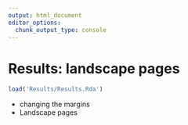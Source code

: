 ```yaml
---
output: html_document
editor_options: 
  chunk_output_type: console
---
```

# Results: landscape pages {#chapter6}

```r
load('Results/Results.Rda')
```

- changing the margins
- Landscape pages

\newgeometry{left=1.5cm, bottom=2cm, right=1.5cm, top=2cm}
\pagebreak
\clearpage 
\begin{landscape}

```r

# PLOTTING THE DATA
  cols <- c('gray40')
  yrange <- c(-600, 1500)
  par(mar=c(4,4,5,6), mfrow=c(2,4))
  
  for (country in countries){
    # Add each of the countries 
    plot_data <- data[data$Country == country,]
      
    # Get new deaths 
      plot_data$x_prev <- rowShift(plot_data$Deaths, shiftLen = -1L)
      plot_data$y      <- plot_data$Deaths - plot_data$x_prev
    # Compare with previous week 
      plot_data$y_prev <- rowShift(plot_data$y, shiftLen = -7L)
      plot_data$change <- plot_data$y - plot_data$y_prev

    # Start with an 'empty' plot 
    plot.new()
    plot.window(xlim = c(0,nrow(plot_data)), ylim = yrange)
    
    # Add horizontal lines 
    abline(h=seq(yrange[1],yrange[2],500), col='gray92', lwd=3)
      
    # Plot the bars 
    rect(c(1:nrow(plot_data))-1.2, 
         0, 
         c(1:nrow(plot_data)), 
         plot_data$change, border=NA,
         col=ifelse(plot_data$change>=0,'coral3','cornflowerblue'), lwd=0)  

  # Add the axes 
  axis(1, lwd=0, cex.axis=1)
  axis(2, lwd=0, las=1, cex.axis=1)    
  
  # Add titles
  mtext(side=3, line=1, at=2, adj=0, cex=1, country)
  mtext(side=1, line=2, adj=1, cex=.8, 'Days since five deaths')
  }

```

\end{landscape}
\clearpage
\pagebreak
\restoregeometry
